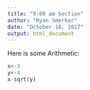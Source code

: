 ```yaml
---
title: "9:00 am Section"
author: "Ryan Smerkar"
date: "October 18, 2017"
output: html_document
---
```

Here is some Arithmetic:

```r
x<-3
y<-4
x-sqrt(y)

```

